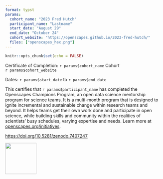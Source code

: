 ```yaml
---
format: typst
params:
  cohort_name: "2023 Fred Hutch"
  participant_name: "Lastname"
  start_date: "August 29"
  end_date: "October 24"
  cohort_website: "https://openscapes.github.io/2023-fred-hutch/"
  files: ["openscapes_hex.png"]
---
```


```r
knitr::opts_chunk$set(echo = FALSE)
```

```{=typst}
#set page(numbering: none)
```

```{=typst}
#align(center, text(17pt)[
  *Openscapes Champions Program \ Certificate of Completion*
])
```

Certificate of Completion: `r params$cohort_name` Cohort  
`r params$cohort_website`

Dates: `r params$start_date` to `r params$end_date`

This certifies that `r params$participant_name` <!---`r params$participant_name_first` `r params$participant_name_last`---> has completed the Openscapes Champions Program, an open data science mentorship program for science teams. It is a multi-month program that is designed to ignite incremental and sustainable change within research teams and beyond. It helps teams get their own work done and participate in open science, while building skills and community within the realities of scientists’ busy schedules, varying expertise and needs. Learn more at [openscapes.org/initiatives](https://openscapes.org/initiatives).


<https://doi.org/10.5281/zenodo.7407247>

![](openscapes_hex.png){width=100 fig-align="center"}
